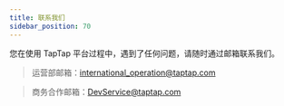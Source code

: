 ```yaml
---
title: 联系我们
sidebar_position: 70
---
```


您在使用 TapTap 平台过程中，遇到了任何问题，请随时通过邮箱联系我们。

> 运营部邮箱：<international_operation@taptap.com>

> 商务合作邮箱：<DevService@taptap.com>
